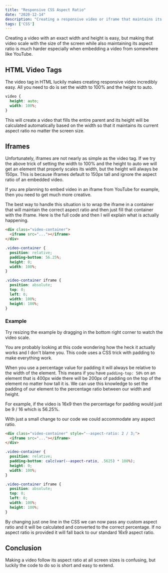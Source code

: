 ```yaml
---
title: "Responsive CSS Aspect Ratio"
date: "2020-12-14"
description: "Creating a responsive video or iframe that maintains its aspect ratio in CSS is much trickier than you may think."
tags: ['CSS']
---
```



Creating a video with an exact width and height is easy, but making that video scale with the size of the screen while also maintaining its aspect ratio is much harder especially when embedding a video from somewhere like YouTube.

## HTML Video Tags

The video tag in HTML luckily makes creating responsive video incredibly easy. All you need to do is set the width to 100% and the height to auto.
```css
video {
  height: auto;
  width: 100%;
}
```
This will create a video that fills the entire parent and its height will be calculated automatically based on the width so that it maintains its current aspect ratio no matter the screen size.

## Iframes

Unfortunately, iframes are not nearly as simple as the video tag. If we try the above trick of setting the width to 100% and the height to auto we will get an element that properly scales its width, but the height will always be 150px. This is because iframes default to 150px tall and ignore the aspect ratio of an embedded video.

If you are planning to embed video in an iframe from YouTube for example, then you need to get much more creative.

The best way to handle this situation is to wrap the iframe in a container that will maintain the correct aspect ratio and then just fill that container with the iframe. Here is the full code and then I will explain what is actually happening.
```html
<div class="video-container">
  <iframe src="..."></iframe>
</div>
```
```css
.video-container {
  position: relative;
  padding-bottom: 56.25%;
  height: 0;
  width: 100%;
}

.video-container iframe {
  position: absolute;
  top: 0;
  left: 0;
  width: 100%;
  height: 100%;
}
```
### Example

Try resizing the example by dragging in the bottom right corner to watch the video scale.

<ResponsiveIframeEmbed url="https://www.youtube.com/embed/l1mER1bV0N0" />

You are probably looking at this code wondering how the heck it actually works and I don't blame you. This code uses a CSS trick with padding to make everything work.

When you use a percentage value for padding it will always be relative to the width of the element. This means if you have `padding-top: 50%` on an element that is 400px wide there will be 200px of padding on the top of the element no matter how tall it is. We can use this knowledge to set the padding of our element to the percentage ratio between our width and height.

For example, if the video is 16x9 then the percentage for padding would just be 9 / 16 which is 56.25%.

With just a small change to our code we could accommodate any aspect ratio.
```html {1}
<div class="video-container" style="--aspect-ratio: 2 / 3;">
  <iframe src="..."></iframe>
</div>
```
```css {3}
.video-container {
  position: relative;
  padding-bottom: calc(var(--aspect-ratio, .5625) * 100%);
  height: 0;
  width: 100%;
}

.video-container iframe {
  position: absolute;
  top: 0;
  left: 0;
  width: 100%;
  height: 100%;
}
```
By changing just one line in the CSS we can now pass any custom aspect ratio and it will be calculated and converted to the correct percentage. If no aspect ratio is provided it will fall back to our standard 16x9 aspect ratio.

## Conclusion

Making a video follow its aspect ratio at all screen sizes is confusing, but luckily the code to do so is short and easy to extend.